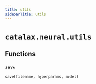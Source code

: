 ```yaml
---
title: utils
sidebarTitle: utils
---
```


# `catalax.neural.utils`

## Functions

### `save` <sup><a href="https://github.com/JR-1991/Catalax/blob/master/catalax/neural/utils.py#L5" target="_blank"><Icon icon="github" style="width: 14px; height: 14px;" /></a></sup>

```python
save(filename, hyperparams, model)
```
